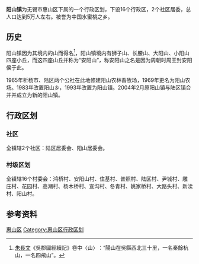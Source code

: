 {{中国乡级行政区
| 行政区全称 = 阳山镇
| 简称 = 
| 景观照片文件名 =
| 景观照片描述 =
| 上级行政区 = [[无锡市|无锡市]][[惠山区|惠山区]]
| 行政区类别 = [[镇|镇]]
| 行政区划代码 = 
| 地理坐标 = 
| 总面积 = 
| 户籍人口 = 5万人
| 户籍人口年份 = 
| 常住人口 = 
| 常住人口年份 =
| 人口密度 = 
| 领导人职务1 =
| 领导人姓名1 =
| 领导人职务2 =
| 领导人姓名2 =
| 行政区划 = 2个居委会、16个村委会
| 官方网站 = 
| 政府驻地 = 
| 邮政编码 = 214000
| 电话区号 = 86-0510
| 毗邻行政区 =
| 位置图文件名 =
| 位置图描述 =
}}
'''阳山镇'''为无锡市惠山区下属的一个行政区划，下设16个行政区，2个社区居委，总人口达到5万人左右{{r|阳山}}。被誉为中国水蜜桃之乡{{r|阳山}}。
==历史==
阳山镇因为其境内的山而得名<ref>[[朱長文|朱長文]]《吳郡圖經續記》卷中〈山〉︰“陽山在吳縣西北三十里，一名秦餘杭山，一名四飛山”。</ref>，阳山镇境内有狮子山、长腰山、大阳山、小阳山四座小丘，而这四座山丘并称为“安阳山”{{r|阳山}}，称安阳山之名是因为周朝时周王封安阳侯于此{{r|阳山}}。

1965年析杨市、陆区两个公社在此地修建阳山农林畜牧场{{r|行政区划}}，1969年更名为阳山农场{{r|行政区划}}。1983年改置阳山乡，1993年改置为阳山镇{{r|行政区划}}。2004年2月原阳山镇与陆区镇合并并成立为新的阳山镇{{r|阳山}}。

==行政区划==
===社区===
全镇辖2个社区：陆区居委会、阳山居委会{{r|行政区划}}。
===村级区划===
全镇辖16个村委会：鸿桥村、安阳山村、住基村、普照村、陆区村、尹城村、雕庄村、花园村、高潮村、杨木桥村、宣沟村、冬青村、姚家桥村、大路头村、新渎村、阳山村{{r|行政区划}}。

==参考资料==
{{reflist|refs=
<ref name="阳山">{{Cite web
 |url        = http://www.chinaquhua.cn/jiangsu/huishan_yangshanzhen.html
 |title      = 阳山镇行政区划_江苏无锡惠山区阳山镇概况
 |work       = chinaquhua.cn
 |accessdate = 13 August 2010
}}{{dead link|date=2018年5月 |bot=InternetArchiveBot |fix-attempted=yes }}</ref>
<ref name="行政区划">{{Cite web
 |url        = http://www.xzqh.org/html/js/0206_172.html
 |title      = 阳山镇-江苏省-行政区划网 www.xzqh.org
 |work       = xzqh.org
 |accessdate = 13 August 2010
}}{{dead link|date=2018年5月 |bot=InternetArchiveBot |fix-attempted=yes }}</ref>}}

{{江苏小作品}}
{{惠山区行政区划}}
[[Category:无锡建制镇|惠山区]]
[[Category:惠山区行政区划|Category:惠山区行政区划]]
